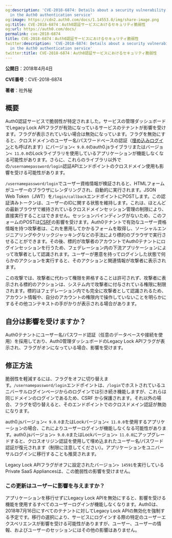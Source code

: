 ```yaml
---
og:description: 'CVE-2018-6874: Details about a security vulnerability identified
  in the Auth0 authentication service'
og:image: https://cdn2.auth0.com/docs/1.14553.0/img/share-image.png
og:title: CVE-2018-6874：Auth0認証サービスにおけるセキュリティ脆弱性
og:url: https://auth0.com/docs/
permalink: cve-2018-6874
title: CVE-2018-6874：Auth0認証サービスにおけるセキュリティ脆弱性
twitter:description: 'CVE-2018-6874: Details about a security vulnerability identified
  in the Auth0 authentication service'
twitter:title: CVE-2018-6874：Auth0認証サービスにおけるセキュリティ脆弱性
---
```


**公開日**：2018年4月4日

**CVE番号**：CVE-2018-6874

**著者**：社外秘

## 概要

Auth0認証サービスで脆弱性が特定されました。サービスの管理ダッシュボードでLegacy Lock APIフラグが有効になっているサービスのテナントが影響を受けます。フラグが表示されていない場合は無効になっています。フラグを無効にすると、クロスドメインのユーザー名/パスワードベースの認証（[埋め込みログイン](/login/universal-vs-embedded-login)とも呼ばれます）にバージョン`< 9.0.0`のauth0.jsライブラリまたはバージョン`< 11.0.0`のLockライブラリを使用しているアプリケーションが機能しなくなる可能性があります。さらに、これらのライブラリ以外での`/usernamepassword/login`認証APIエンドポイントのクロスドメイン使用も影響を受ける可能性があります。

`/usernamepassword/login`でユーザー資格情報が検証されると、HTMLフォームがユーザーのブラウザにレンダリングされ、自動的に実行されます。JSON Web Token（JWT）を`/login/callback`エンドポイントにPOSTします。この認証済みトークンは、ユーザーのIDに関する状態を維持します。これは、ほとんどの最新ブラウザで維持されているクロスドメインセッション管理の制限により、直接実行することはできません。セッションバインディングがないため、このフォームのPOSTは[CSRF](https://www.owasp.org/index.php/Cross-Site_Request_Forgery_(CSRF))の影響を受けます。Auth0テナントで有効なユーザー資格情報を持つ攻撃者は、これを悪用してかかるフォームを取得し、ソーシャルエンジニアリングやクリックジャッキングなどの手法により標的のブラウザで実行させることができます。その後、標的が攻撃者のアカウントでAuth0テナントにログインセッションを行うため、フェデレーション内の下流アプリケーションによって攻撃者として認識されます。ユーザーが悪意を持ってログインした状態で何らかのアクションを実行すると、そのアクションと関連情報が攻撃者に表示されます。

この攻撃では、攻撃者に代わって権限を昇格することは許可されず、攻撃者に表示される標的のアクションは、システム内で攻撃者に付与されている権限に制限されます。標的はフェデレーション内でも完全に攻撃者として認識されるため、アカウント情報や、自分のアカウントの権限内で操作していないことを明らかにするその他コンテキストの手がかりが表示される場合があります。

## 自分は影響を受けますか？

Auth0テナントにユーザー名/パスワード認証（任意のデータベースや接続を使用）を採用しており、Auth0管理ダッシュボードのLegacy Lock APIフラグが表示され、フラグがオンになっている場合、影響を受けます。

## 修正方法

脆弱性を軽減するには、フラグをオフに切り替えます。`/usernamepassword/login`エンドポイントは、`/login`でホストされているユニバーサルログインページからのログインでは引き続き機能しますが、これらは同じドメインのログインであるため、CSRF から保護されます。それ以外の場合、フラグを切り替えると、そのエンドポイントでのクロスドメイン認証が無効になります。

auth0.jsバージョン`< 9.0.0`またはLockバージョン`< 11.0.0`を使用するアプリケーションの場合、これによりユーザーログインが機能しなくなる可能性があります。auth0.jsバージョン`> 9.0.0`またはLockバージョン`> 11.0.0`にアップグレードすると、クロスオリジン認証を使用して埋め込まれたユーザー名/パスワード認証が復元されます（制限に注意してください）。アプリケーションをユニバーサルログインに移行することも推奨されます。

Legacy Lock APIフラグがオフに設定されたバージョン`> 14591`を実行しているPrivate SaaS Appliancesは、この脆弱性の影響を受けません。

### この更新はユーザーに影響を与えますか？

アプリケーションを移行せずにLegacy Lock APIを無効にすると、影響を受ける機能を使用するすべてのユーザーログインが機能しなくなります。Auth0は、2018年7月16日にすべてのテナントに対してLegacy Lock APIの無効化を強制する予定です。移行の選択により、サービスにログインする際の特定のユーザーエクスペリエンスが影響を受ける可能性がありますが、ユーザー、ユーザーの情報、およびユーザーのセッションにはその他の影響はありません。